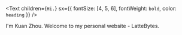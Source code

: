 <Text
  children={`Hi.`}
  sx={{ fontSize: [4, 5, 6], fontWeight: `bold`, color: `heading` }}
/>

I'm Kuan Zhou. Welcome to my personal website - LatteBytes. 
